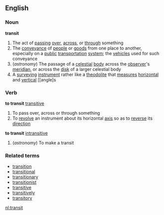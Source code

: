 ==English==
===Noun===
'''transit'''
#The act of [[passing]] [[over]], [[across]], or [[through]] something
#The [[conveyance]] of [[people]] or [[goods]] from one place to another, especially on a [[public]] [[transportation]] [[system]]; the [[vehicle]]s used for such conveyance
#(''astronomy'') The passage of a [[celestial]] [[body]] across the [[observer]]'s [[meridian]], or across the [[disk]] of a larger celestial body
#A [[surveying]] [[instrument]] rather like a [[theodolite]] that [[measures]] [[horizontal]] and [[vertical]] [[angle]s
===Verb===
'''to transit''' [[transitive]]
#To pass over, across or through something
#To [[revolve]] an instrument about its horizontal [[axis]] so as to [[reverse]] its [[direction]]
'''to transit''' [[intransitive]]
#(''astronomy'') To make a transit
===Related terms===
*[[transition]]
*[[transitional]]
*[[transitionary]]
*[[transitionist]]
*[[transitive]]
*[[transitively]]
*[[transitory]]

[[nl:transit]]